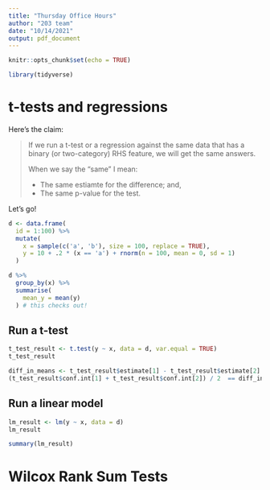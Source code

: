 ```yaml
---
title: "Thursday Office Hours"
author: "203 team"
date: "10/14/2021"
output: pdf_document
---
```


```r
knitr::opts_chunk$set(echo = TRUE)
```

```r
library(tidyverse)
```


# t-tests and regressions 

Here's the claim: 

> If we run a t-test or a regression against the same data that has a binary (or two-category) RHS feature, we will get the same answers. 
> 
> When we say the "same" I mean: 
> 
> - The same estiamte for the difference; and,
> - The same p-value for the test. 

Let's go! 

```r
d <- data.frame(
  id = 1:100) %>% 
  mutate(
    x = sample(c('a', 'b'), size = 100, replace = TRUE), 
    y = 10 + .2 * (x == 'a') + rnorm(n = 100, mean = 0, sd = 1)
  )
```

```r
d %>% 
  group_by(x) %>% 
  summarise(
    mean_y = mean(y)
  ) # this checks out! 
```

## Run a t-test 

```r
t_test_result <- t.test(y ~ x, data = d, var.equal = TRUE)
t_test_result
```

```r
diff_in_means <- t_test_result$estimate[1] - t_test_result$estimate[2]
(t_test_result$conf.int[1] + t_test_result$conf.int[2]) / 2  == diff_in_means
```

## Run a linear model 

```r
lm_result <- lm(y ~ x, data = d)
lm_result

summary(lm_result)
```




# Wilcox Rank Sum Tests 

